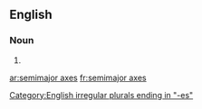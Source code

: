 ==English==

===Noun===
{{head|en|noun plural form|head=[[semimajor]] [[axes]]}}

# {{plural of|semimajor axis|lang=en}}

[[Category:English irregular plurals ending in "-es"]]

[[ar:semimajor axes]]
[[fr:semimajor axes]]